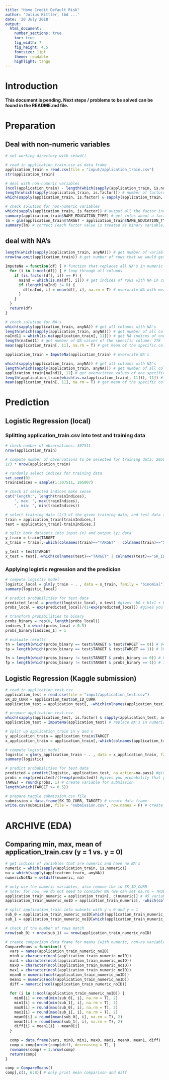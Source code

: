 ```yaml
---
title: "Home Credit Default Risk"
author: 'Julius Kittler, tbd ...'
date: '20 July 2018'
output:
  html_document:
    number_sections: true
    toc: true
    fig_width: 7
    fig_height: 4.5
    fontsize: 11pt
    theme: readable
    highlight: tango
---
```


# Introduction

**This document is pending. Next steps / problems to be solved can be found in the README.md file. **

# Preparation

## Deal with non-numeric variables
```r
# set working directory with setwd()

# read in application_train.csv as data frame
application_train = read.csv(file = "input/application_train.csv")
str(application_train)

# deal with non-numeric variables
(ncol(application_train) - length(which(sapply(application_train, is.numeric)))) # get number of non-numeric variables: 16
length(which(sapply(application_train, is.factor))) # number of factors: 16 --> since all non-numeric variables are already imported as factors, no transformation is needed
which(sapply(application_train, is.factor) & sapply(application_train, anyNA)) # get number of non-numeric variables with NA's: 0

# check solution for non-numeric variables
which(sapply(application_train, is.factor)) # output all the factor indices and names 
summary(application_train$NAME_EDUCATION_TYPE) # get infos about a factor
lm = glm(application_train$TARGET ~ application_train$NAME_EDUCATION_TYPE) # testing model fitting with factor
summary(lm) # correct (each factor value is treated as binary variable)

```

## deal with NA's

```r
length(which(sapply(application_train, anyNA))) # get number of variables with NA's: 61
nrow(na.omit(application_train)) # get number of rows that we would get after removing rows with any NA's: 11351 (of 307511) --> too few --> different solution for handling NA's is needed

ImputeNa = function(df) { # function that replaces all NA's in numeric columns with the mean of the numeric columns
  for (i in 1:ncol(df)) { # loop through all columns
    if (is.factor(df[, i]) == F) {
      naInd = which(is.na(df[, i])) # get indices of rows with NA in current column
      if (length(naInd) != 0) {
        df[naInd, i] = mean(df[, i], na.rm = T) # overwrite NA with mean value
      }
    }
  }
  return(df)
}

# check solution for NA's
which(sapply(application_train, anyNA)) # get all columns with NA's
length(which(sapply(application_train, anyNA))) # get number of all columns with NA's: 61
naInd11 = which(is.na(application_train[, 11])) # get NA indices of one specific column (11)
length(naInd11) # get number of NA values of the specific column: 278
mean(application_train[, 11], na.rm = T) # get mean of the specific column: 538396.2

application_train = ImputeNa(application_train) # overwrite NA's

which(sapply(application_train, anyNA)) # get all columns with NA's
length(which(sapply(application_train, anyNA))) # get number of all columns with NA's: 0
application_train[naInd11, 11] # get overwritten values of one specific column (11): 538396.2
length(application_train[which(is.na(application_train[, 11])), 11]) # get number of NA values of the specific column: 0
mean(application_train[, 11], na.rm = T) # get mean of the specific column: 538396.2

```

# Prediction 

## Logistic Regression (local)

### Splitting application_train.csv into test and training data

```r

# check number of observations: 307511
nrow(application_train) 

# compute number of observations to be selected for training data: 205007
2/3 * nrow(application_train)  

# randomly select indices for training data
set.seed(0)
trainIndices = sample(1:307511, 205007)

# check if selected indices make sense
cat("length:", length(trainIndices), 
    ", max: ", max(trainIndices), 
    ", min: ", min(trainIndices))

# select training data (2/3 of the given training data) and test data (1/3 of the given training data)
train = application_train[trainIndices,]
test = application_train[-trainIndices,]

# split both datasets into input (x) and output (y) data 
y_train = train$TARGET
x_train = train[,-which(colnames(train)=="TARGET" | colnames(train)=="SK_ID_CURR")] # remove ID and target variable

y_test = test$TARGET
x_test = test[,-which(colnames(test)=="TARGET" | colnames(test)=="SK_ID_CURR")] # remove ID and target variable
```

### Applying logistic regression and the predicion

```r

# compute logistic model
logistic_local = glm(y_train ~ . , data = x_train, family = "binomial")
summary(logistic_local)

# predict probabilities for test data
predicted_local = predict(logistic_local, x_test) #gives  b0 + b1x1 + b2x2 + b3x3 ... 
probs_local = exp(predicted_local)/(1+exp(predicted_local)) #gives you probability that y=1 for each observation

# transform probabilities to binary 
probs_binary = rep(0, length(probs_local))
indices_1 = which(probs_local > 0.5)
probs_binary[indices_1] = 1

# evaluate results
tn = length(which(probs_binary == test$TARGET & test$TARGET == 0)) # 94191 True Negatives
tp = length(which(probs_binary == test$TARGET & test$TARGET == 1)) # 109 True Positives

fn = length(which(probs_binary != test$TARGET & probs_binary == 0)) # 8088 False Negatives
fp = length(which(probs_binary != test$TARGET & probs_binary == 1)) # 116 False Positives

```

## Logistic Regression (Kaggle submission)

```r

# read in application_test.csv 
application_test = read.csv(file = "input/application_test.csv")
SK_ID_CURR = application_test$SK_ID_CURR
application_test = application_test[, -which(colnames(application_test) == "SK_ID_CURR")] # remove SK_ID_CURR in application_test

# prepare application_test.csv 
which(sapply(application_test, is.factor) & sapply(application_test, anyNA)) # get number of non-numeric variables with NA's: 0
application_test = ImputeNa(application_test) # replace NA's in numeric variables

# split up application_train in y and x
y_application_train = application_train$TARGET
x_application_train = application_train[,-which(colnames(application_train)=="TARGET" | colnames(application_train)=="SK_ID_CURR")] # remove SK_ID_CURR and target variable

# compute logistic model
logistic = glm(y_application_train ~ . , data = x_application_train, family = "binomial")
summary(logistic)

# predict probabilities for test data
predicted = predict(logistic, application_test, na.action=na.pass) #gives  b0 + b1x1 + b2x2 + b3x3 ... 
probs = exp(predicted)/(1+exp(predicted)) #gives you probability that y=1 for each observation
TARGET = round(probs, 1) # create variable for submission
length(which(TARGET >= 0.5))

# prepare Kaggle submission.csv file
submission = data.frame(SK_ID_CURR, TARGET) # create data frame 
write.csv(submission, file = "submission.csv", row.names = F) # create submission.csv file (score 0.713, rank 4231)

```

# ARCHIVE (EDA)

## Comparing min, max, mean of application_train.csv (y = 1 vs. y = 0)
```r
# get indices of variables that are numeric and have no NA's
numeric = which(sapply(application_train, is.numeric))
na = which(sapply(application_train, anyNA))
numericNotNa = setdiff(numeric, na)

# only use the numeric variables, also remove the id SK_ID_CURR
# note: for now, we do not need to consider NA (we can set na.rm = TRUE)
application_train_numeric = application_train[, c(numeric)] # 45 variables
application_train_numeric_noID = application_train_numeric[, -which(colnames(application_train_numeric) == "SK_ID_CURR")] # 44 variables

# split application_train into subsets with y = 0 and y = 1
sub_0 = application_train_numeric_noID[which(application_train_numeric_noID$TARGET == 0 ), ]
sub_1 = application_train_numeric_noID[which(application_train_numeric_noID$TARGET == 1 ), ]

# check if the number of rows match
nrow(sub_0) + nrow(sub_1) == nrow(application_train_numeric_noID) 

# create comparison data frame for means (with numeric, non-na variables)
CompareMeans = function() {
  vars = names(application_train_numeric_noID)
  min0 = character(ncol(application_train_numeric_noID))
  min1 = character(ncol(application_train_numeric_noID))
  max0 = character(ncol(application_train_numeric_noID))
  max1 = character(ncol(application_train_numeric_noID))
  mean0 = numeric(ncol(application_train_numeric_noID))
  mean1 = numeric(ncol(application_train_numeric_noID))
  diff = numeric(ncol(application_train_numeric_noID))
  
  for (i in 1:ncol(application_train_numeric_noID)) {
    min0[i] = round(min(sub_0[, i], na.rm = T), 2)
    min1[i] = round(min(sub_1[, i], na.rm = T), 2)
    max0[i] = round(max(sub_0[, i], na.rm = T), 2)
    max1[i] = round(max(sub_1[, i], na.rm = T), 2)
    mean0[i] = round(mean(sub_0[, i], na.rm = T), 2)
    mean1[i] = round(mean(sub_1[, i], na.rm = T), 2)
    diff[i] = mean1[i] - mean0[i]
  }
  
  comp = data.frame(vars, min0, min1, max0, max1, mean0, mean1, diff)
  comp = comp[order(comp$diff, decreasing = T), ]
  rownames(comp) = 1:nrow(comp)
  return(comp)
}

comp = CompareMeans()
comp[,c(1, 6:8)] # only print mean comparison and diff
```
